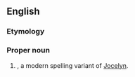 ==English==

===Etymology===
{{rfe|en}}

===Proper noun===
{{en-proper noun}}

# {{given name|lang=en|female|from=Germanic languages}}, a modern spelling variant of [[Jocelyn]].